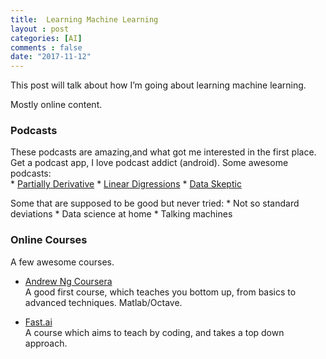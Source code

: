 ```yaml
---
title:  Learning Machine Learning
layout : post
categories: [AI]
comments : false
date: "2017-11-12"
---
```


This post will talk about how I'm going about learning machine learning.  

Mostly online content.


### Podcasts

These podcasts are amazing,and what got me interested in the first place. Get a podcast app, I love podcast addict (android).
Some awesome podcasts:  
* [Partially Derivative](http://partiallyderivative.com)
* [Linear Digressions](http://lineardigressions.com/)
* [Data Skeptic](http://dataskeptic.com)

Some that are supposed to be good but never tried:
* Not so standard deviations
* Data science at home
* Talking machines


### Online Courses
A few awesome courses.

* [Andrew Ng Coursera](http://coursera.org/learn/machine-learning)  
    A good first course, which teaches you bottom up, from basics to advanced techniques. Matlab/Octave.

* [Fast.ai](http://fast.ai)  
    A course which aims to teach by coding, and takes a top down approach.